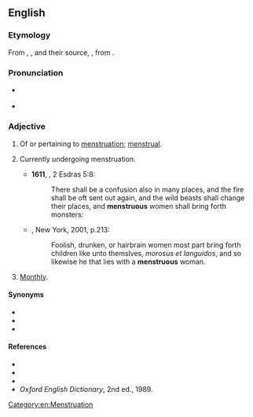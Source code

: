==English==

===Etymology===
From {{etyl|xno|en}} {{m|fro|menstruus}}, {{etyl|frm|en}} {{m|frm|menstrueus}}, and their source, {{etyl|LL.|en}} {{m|la|menstruosus||menstruating}}, from {{etyl|la|en}} {{m|la|mēnstruum}}.

===Pronunciation===
* {{a|UK}} {{IPA|en|/ˈmɛnstɹʊəs/}}
* {{a|US}} {{IPA|en|/ˈmɛnstɹʊəs/}}

===Adjective===
{{en-adj|-}}

# Of or pertaining to [[menstruation]]; [[menstrual]].
# {{lb|en|of a female}} Currently undergoing menstruation.
#* '''1611''', {{w|King James Version}}, 2 Esdras 5:8:
#*: There shall be a confusion also in many places, and the fire shall be oft sent out again, and the wild beasts shall change their places, and '''menstruous''' women shall bring forth monsters:
#* {{RQ:Burton Melancholy}}, New York, 2001, p.213:
#*: Foolish, drunken, or hairbrain women most part bring forth children like unto themslves, ''morosus et languidos'', and so likewise he that lies with a '''menstruous''' woman.
# {{lb|en|obsolete}} [[monthly|Monthly]].

====Synonyms====
* {{l|en|menstrual}}
* {{l|en|catamenial}}
* {{l|en|mensal}}

====References====
* {{R:Webster 1828}}
* {{R:Webster 1913}}
* {{R:Dictionary.com}}
* ''Oxford English Dictionary'', 2nd ed., 1989.

[[Category:en:Menstruation]]